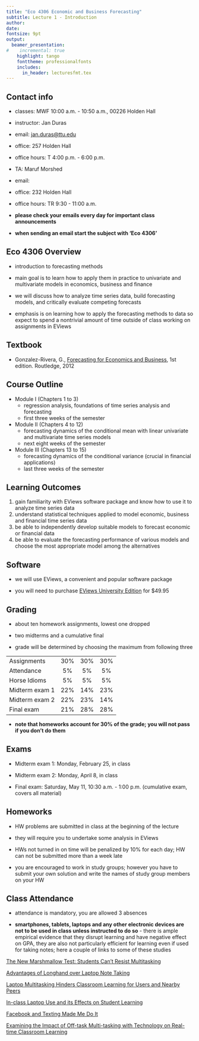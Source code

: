 ```yaml
---
title: "Eco 4306 Economic and Business Forecasting"
subtitle: Lecture 1 - Introduction
author: 
date: 
fontsize: 9pt
output: 
  beamer_presentation:
#    incremental: true
    highlight: tango
    fonttheme: professionalfonts
    includes:
      in_header: lecturesfmt.tex
---
```



## Contact info

<!--
like they say after boarding an airplane: this is a flight 5570 to Moscow, if Moscow is not your destination now is probably a good time to get off 
-->


- classes: MWF 10:00 a.m. - 10:50 a.m., 00226 Holden Hall   \bigskip

- instructor: Jan Duras
- email: [jan.duras@ttu.edu](mailto:jan.duras@ttu.edu)
- office: 257 Holden Hall
- office hours: T 4:00 p.m. - 6:00 p.m. \bigskip


- TA: Maruf Morshed
- email: \href{mailto:Maruf.Morshed@ttu.edu
}{Maruf.Morshed@ttu.edu}
- office: 232 Holden Hall
- office hours: TR 9:30 - 11:00 a.m. \bigskip

- **please check your emails every day for important class announcements**

- **when sending an email start the subject with 'Eco 4306'**



## Eco 4306 Overview 
    
- introduction to forecasting methods

- main goal is to learn how to apply them in practice to univariate and multivariate models in economics, business and finance

- we will discuss how to analyze time series data, build forecasting models, and critically evaluate competing forecasts

- emphasis is on learning how to apply the forecasting methods to data so expect to spend a nontrivial amount of time outside of class working on assignments in EViews


## Textbook

- Gonzalez-Rivera, G., [Forecasting for Economics and Business](https://www.routledge.com/products/9780131474932), 1st edition. Routledge, 2012


## Course Outline

- Module I (Chapters 1 to 3) 
    - regression analysis, foundations of time series analysis and forecasting
    - first three weeks of the semester

- Module II (Chapters 4 to 12) 
    - forecasting dynamics of the conditional mean with linear univariate and multivariate time series models
    - next eight weeks of the semester

- Module III (Chapters 13 to 15) 
    - forecasting dynamics of the conditional variance (crucial in financial applications)
    - last three weeks of the semester


## Learning Outcomes

1. gain familiarity with EViews software package and know how to use it to analyze time series data
2. understand statistical techniques applied to model economic, business and financial time series data
3. be able to independently develop suitable models to forecast economic or financial data
4. be able to evaluate the forecasting performance of various models and choose the most appropriate
model among the alternatives


## Software

<!--
- Stata is not well suited for time series econometrics and forecasting

- R is less user friendly and requires a bigger time investment to learn
-->

- we will use EViews, a convenient and popular software package

- you will need to purchase [EViews University Edition](http://www.eviews.com/EViews10/EViews10Univ/evuniv10.html) for \$49.95


## Grading

- about ten homework assignments, lowest one dropped

- two midterms and a cumulative final

- grade will be determined by choosing the maximum from following three 

---            ----------  ----------  ----------
Assignments     30%         30%         30%
Attendance       5%          5%          5%
Horse Idioms     5%          5%          5%
Midterm exam 1  22%         14%         23%
Midterm exam 2  22%         23%         14%
Final exam      21%         28%         28%
---            ----------  ----------  ----------

- **note that homeworks account for 30% of the grade; you will not pass if you don't do them**


## Exams

- Midterm exam 1: Monday, February 25, in class  

- Midterm exam 2: Monday, April 8, in class  

- Final exam: Saturday, May 11, 10:30 a.m. - 1:00 p.m. (cumulative exam, covers all material)



## Homeworks

- HW problems are submitted in class at the beginning of the lecture 

- they will require you to undertake some analysis in EViews 

- HWs not turned in on time will be penalized by 10% for each day; HW can not be submitted more than a week late

- you are encouraged to work in study groups; however you have to submit your own solution and write the names of study group members on your HW




## Class Attendance

- attendance is mandatory, you are allowed 3 absences 

- **smartphones, tablets, laptops and any other electronic devices are not to be used in class unless instructed to do so** - there is ample empirical evidence that they disrupt learning and have negative effect on GPA, they are also not particularly efficient for learning even if used for taking notes; here a couple of links to some of these studies

[The New Marshmallow Test: Students Can't Resist Multitasking](http://www.slate.com/articles/health_and_science/science/2013/05/multitasking_while_studying_divided_attention_and_technological_gadgets.html)  

\medskip

[Advantages of Longhand over Laptop Note Taking](http://journalistsresource.org/studies/society/education/longhand-versus-laptop-note-taking)  

\medskip

[Laptop Multitasking Hinders Classroom Learning for Users and Nearby Peers](http://www.sciencedirect.com/science/article/pii/S0360131512002254)  
\medskip

[In-class Laptop Use and its Effects on Student Learning](http://www.sciencedirect.com/science/article/pii/S0360131506001436)  

\medskip

[Facebook and Texting Made Me Do It](http://www.sciencedirect.com/science/article/pii/S0747563212003305)  

\medskip

[Examining the Impact of Off-task Multi-tasking with Technology on Real-time Classroom Learning](http://www.sciencedirect.com/science/article/pii/S0360131511002077)  


<!--
## Notes

- suggested solutions for homeworks, quizzes, and practice problems will be posted on Blackboard

- incomplete lecture notes will be also posted in advance, you are responsible for printing and bringing them to class to fill out the missing parts

- you should not share material I post with anybody outside of the class, or websites like koofers.com, coursehero.com, ...- if I find out that some notes were shared I will stop posting further material
-->


<!--

## Bigger Picture

more specifically, in addition to obtaining field specific knowledge, the goal of college education is for you to learn

- critical thinking, analytic and evidence-based reasoning, complex problem solving skills
- to be able to extend and extrapolate available knowledge to novel contexts
- oral communication, teamwork

8 out of 10 employers consider these to be among the most important general skills a college graduate should have



## Bigger Picture

\begin{figure}[h]
    \includegraphics[width = 4cm]{figures/lec01chart0.png}
\end{figure}

[www.p21.org/storage/documents/FINAL_REPORT_PDF09-29-06.pdf](http://www.p21.org/storage/documents/FINAL\_REPORT\_PDF09-29-06.pdf)



## Bigger Picture

\begin{figure}[h]
    \includegraphics[width = 7.5cm]{figures/lec01chart1.png}
\end{figure}

[www.aacu.org/sites/default/files/files/LEAP/2015employerstudentsurvey.pdf](https://www.aacu.org/sites/default/files/files/LEAP/2015employerstudentsurvey.pdf)



## Bigger Picture

in addition to obtaining field specific knowledge, the goal of college education is for you to learn

- critical thinking, analytic and evidence-based reasoning, complex problem solving
- ability to extend and extrapolate available knowledge to novel contexts
- oral communication, teamwork

employers consider these skills to be among the most important, **but lacking**, in college graduates



## Bigger Picture

\begin{figure}[h]
    \includegraphics[width = 7.5cm]{figures/lec01chart2.png}
\end{figure}

[www.aacu.org/sites/default/files/files/LEAP/2015employerstudentsurvey.pdf](https://www.aacu.org/sites/default/files/files/LEAP/2015employerstudentsurvey.pdf)



## Bigger Picture

\begin{figure}[here]
\includegraphics[width = 9.5cm]{figures/lec01chart3.png}
\end{figure}

[www.aacu.org/sites/default/files/files/LEAP/2015employerstudentsurvey.pdf](https://www.aacu.org/sites/default/files/files/LEAP/2015employerstudentsurvey.pdf)

-->
